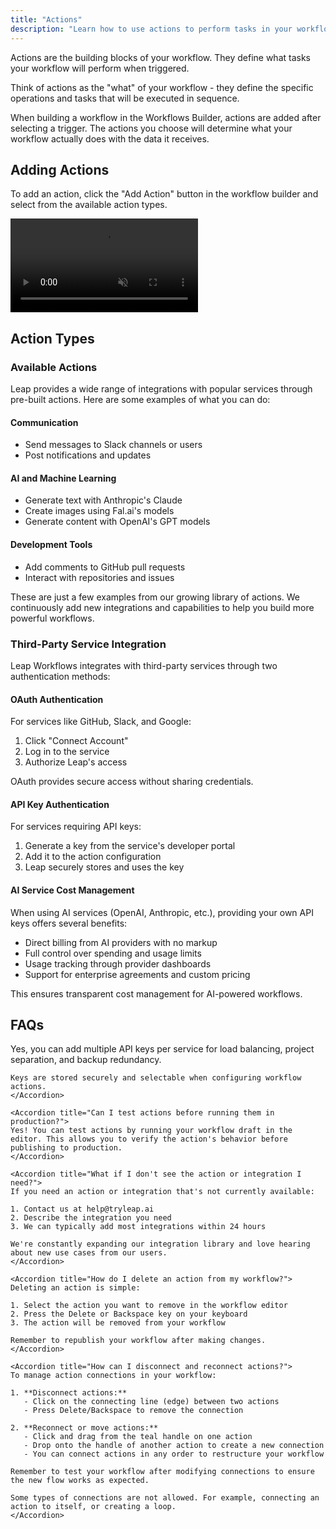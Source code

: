 ```yaml
---
title: "Actions"
description: "Learn how to use actions to perform tasks in your workflow"
---
```


Actions are the building blocks of your workflow. They define what tasks your workflow will perform when triggered.

Think of actions as the "what" of your workflow - they define the specific operations and tasks that will be executed in sequence.

When building a workflow in the Workflows Builder, actions are added after selecting a trigger. The actions you choose will determine what your workflow actually does with the data it receives.

## Adding Actions

To add an action, click the "Add Action" button in the workflow builder and select from the available action types.

<Frame>
  <video
    autoPlay
    muted
    loop
    playsInline
    className="w-full"
    src="https://storage.cloud.google.com/leap-docs/actions.mp4"
  ></video>
</Frame>

## Action Types

### Available Actions

Leap provides a wide range of integrations with popular services through pre-built actions. Here are some examples of what you can do:

#### Communication

- Send messages to Slack channels or users
- Post notifications and updates

#### AI and Machine Learning

- Generate text with Anthropic's Claude
- Create images using Fal.ai's models
- Generate content with OpenAI's GPT models

#### Development Tools

- Add comments to GitHub pull requests
- Interact with repositories and issues

These are just a few examples from our growing library of actions. We continuously add new integrations and capabilities to help you build more powerful workflows.

### Third-Party Service Integration

Leap Workflows integrates with third-party services through two authentication methods:

#### OAuth Authentication

For services like GitHub, Slack, and Google:

1. Click "Connect Account"
2. Log in to the service
3. Authorize Leap's access

OAuth provides secure access without sharing credentials.

#### API Key Authentication

For services requiring API keys:

1. Generate a key from the service's developer portal
2. Add it to the action configuration
3. Leap securely stores and uses the key

#### AI Service Cost Management

When using AI services (OpenAI, Anthropic, etc.), providing your own API keys offers several benefits:

- Direct billing from AI providers with no markup
- Full control over spending and usage limits
- Usage tracking through provider dashboards
- Support for enterprise agreements and custom pricing

This ensures transparent cost management for AI-powered workflows.

## FAQs

<AccordionGroup>
    <Accordion title="Can I add multiple API keys for the same service?">
    Yes, you can add multiple API keys per service for load balancing, project separation, and backup redundancy.
    
    Keys are stored securely and selectable when configuring workflow actions.
    </Accordion>

    <Accordion title="Can I test actions before running them in production?">
    Yes! You can test actions by running your workflow draft in the editor. This allows you to verify the action's behavior before publishing to production.
    </Accordion>

    <Accordion title="What if I don't see the action or integration I need?">
    If you need an action or integration that's not currently available:

    1. Contact us at help@tryleap.ai
    2. Describe the integration you need
    3. We can typically add most integrations within 24 hours

    We're constantly expanding our integration library and love hearing about new use cases from our users.
    </Accordion>

    <Accordion title="How do I delete an action from my workflow?">
    Deleting an action is simple:

    1. Select the action you want to remove in the workflow editor
    2. Press the Delete or Backspace key on your keyboard
    3. The action will be removed from your workflow

    Remember to republish your workflow after making changes.
    </Accordion>

    <Accordion title="How can I disconnect and reconnect actions?">
    To manage action connections in your workflow:

    1. **Disconnect actions:**
       - Click on the connecting line (edge) between two actions
       - Press Delete/Backspace to remove the connection

    2. **Reconnect or move actions:**
       - Click and drag from the teal handle on one action
       - Drop onto the handle of another action to create a new connection
       - You can connect actions in any order to restructure your workflow

    Remember to test your workflow after modifying connections to ensure the new flow works as expected.

    Some types of connections are not allowed. For example, connecting an action to itself, or creating a loop.
    </Accordion>

</AccordionGroup>
